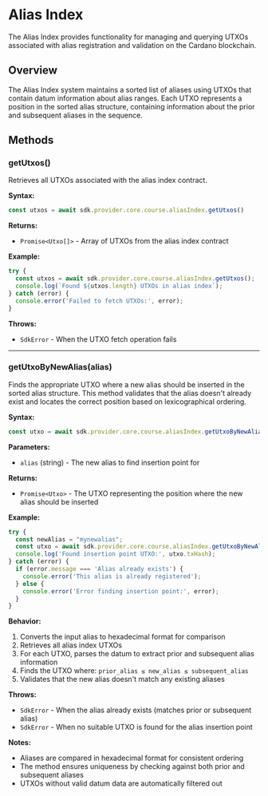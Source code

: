 # Alias Index

The Alias Index provides functionality for managing and querying UTXOs associated with alias registration and validation on the Cardano blockchain.

## Overview

The Alias Index system maintains a sorted list of aliases using UTXOs that contain datum information about alias ranges. Each UTXO represents a position in the sorted alias structure, containing information about the prior and subsequent aliases in the sequence.

## Methods

### getUtxos()

Retrieves all UTXOs associated with the alias index contract.

**Syntax:**
```typescript
const utxos = await sdk.provider.core.course.aliasIndex.getUtxos()
```

**Returns:**
- `Promise<Utxo[]>` - Array of UTXOs from the alias index contract

**Example:**
```typescript
try {
  const utxos = await sdk.provider.core.course.aliasIndex.getUtxos();
  console.log(`Found ${utxos.length} UTXOs in alias index`);
} catch (error) {
  console.error('Failed to fetch UTXOs:', error);
}
```

**Throws:**
- `SdkError` - When the UTXO fetch operation fails

---

### getUtxoByNewAlias(alias)

Finds the appropriate UTXO where a new alias should be inserted in the sorted alias structure. This method validates that the alias doesn't already exist and locates the correct position based on lexicographical ordering.

**Syntax:**
```typescript
const utxo = await sdk.provider.core.course.aliasIndex.getUtxoByNewAlias(alias)
```

**Parameters:**
- `alias` (string) - The new alias to find insertion point for

**Returns:**
- `Promise<Utxo>` - The UTXO representing the position where the new alias should be inserted

**Example:**
```typescript
try {
  const newAlias = "mynewalias";
  const utxo = await sdk.provider.core.course.aliasIndex.getUtxoByNewAlias(newAlias);
  console.log('Found insertion point UTXO:', utxo.txHash);
} catch (error) {
  if (error.message === 'Alias already exists') {
    console.error('This alias is already registered');
  } else {
    console.error('Error finding insertion point:', error);
  }
}
```

**Behavior:**
1. Converts the input alias to hexadecimal format for comparison
2. Retrieves all alias index UTXOs
3. For each UTXO, parses the datum to extract prior and subsequent alias information
4. Finds the UTXO where: `prior_alias ≤ new_alias ≤ subsequent_alias`
5. Validates that the new alias doesn't match any existing aliases

**Throws:**
- `SdkError` - When the alias already exists (matches prior or subsequent alias)
- `SdkError` - When no suitable UTXO is found for the alias insertion point

**Notes:**
- Aliases are compared in hexadecimal format for consistent ordering
- The method ensures uniqueness by checking against both prior and subsequent aliases
- UTXOs without valid datum data are automatically filtered out